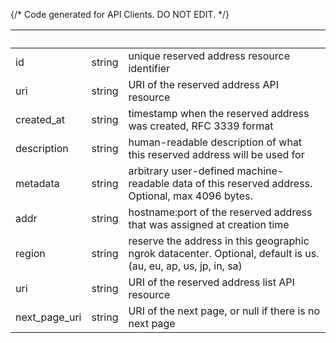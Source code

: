 {/* Code generated for API Clients. DO NOT EDIT. */}

| &nbsp;        | &nbsp; | &nbsp;                                                                                                         |
| ------------- | ------ | -------------------------------------------------------------------------------------------------------------- |
| id            | string | unique reserved address resource identifier                                                                    |
| uri           | string | URI of the reserved address API resource                                                                       |
| created_at    | string | timestamp when the reserved address was created, RFC 3339 format                                               |
| description   | string | human-readable description of what this reserved address will be used for                                      |
| metadata      | string | arbitrary user-defined machine-readable data of this reserved address. Optional, max 4096 bytes.               |
| addr          | string | hostname:port of the reserved address that was assigned at creation time                                       |
| region        | string | reserve the address in this geographic ngrok datacenter. Optional, default is us. (au, eu, ap, us, jp, in, sa) |
| uri           | string | URI of the reserved address list API resource                                                                  |
| next_page_uri | string | URI of the next page, or null if there is no next page                                                         |
